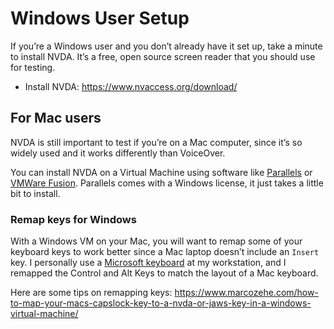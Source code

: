 # Windows User Setup

If you’re a Windows user and you don’t already have it set up, take a minute to install NVDA. It’s a free, open source screen reader that you should use for testing.

- Install NVDA: https://www.nvaccess.org/download/

## For Mac users

NVDA is still important to test if you’re on a Mac computer, since it’s so widely used and it works differently than VoiceOver.

You can install NVDA on a Virtual Machine using software like [Parallels](https://parallels.com) or [VMWare Fusion](https://www.vmware.com/products/fusion.html). Parallels comes with a Windows license, it just takes a little bit to install.

### Remap keys for Windows

With a Windows VM on your Mac, you will want to remap some of your keyboard keys to work better since a Mac laptop doesn’t include an `Insert` key. I personally use a [Microsoft keyboard](https://www.microsoft.com/en/accessories/products/keyboards/sculpt-ergonomic-desktop?activetab=pivot:overviewtab) at my workstation, and I remapped the Control and Alt Keys to match the layout of a Mac keyboard.

Here are some tips on remapping keys: https://www.marcozehe.com/how-to-map-your-macs-capslock-key-to-a-nvda-or-jaws-key-in-a-windows-virtual-machine/
